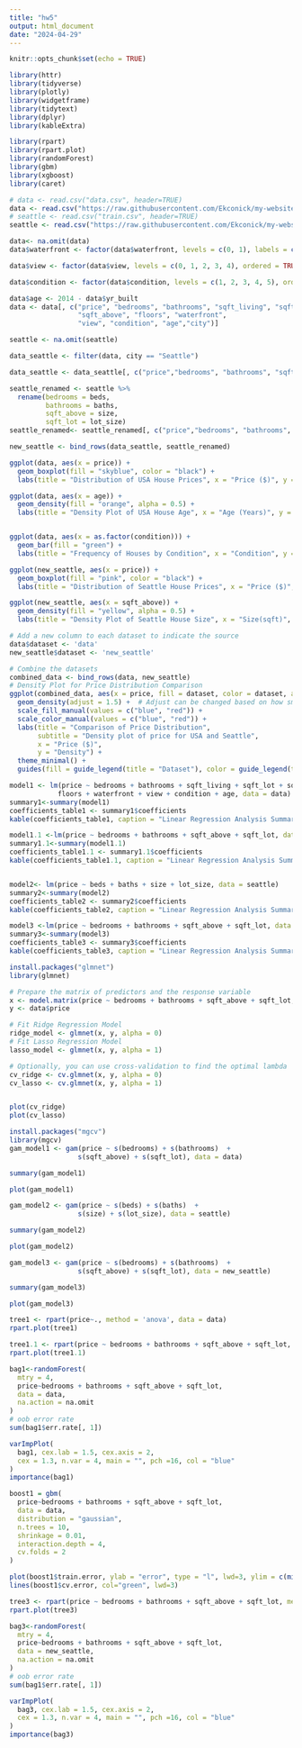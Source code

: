 ```yaml
---
title: "hw5"
output: html_document
date: "2024-04-29"
---
```


```r
knitr::opts_chunk$set(echo = TRUE)
```


```r
library(httr)
library(tidyverse)
library(plotly)
library(widgetframe)
library(tidytext)
library(dplyr)
library(kableExtra)

library(rpart)
library(rpart.plot)
library(randomForest)
library(gbm)
library(xgboost)
library(caret)

```


```r
# data <- read.csv("data.csv", header=TRUE)
data <- read.csv("https://raw.githubusercontent.com/Ekconick/my-website/main/data.csv", header=TRUE)
# seattle <- read.csv("train.csv", header=TRUE)
seattle <- read.csv("https://raw.githubusercontent.com/Ekconick/my-website/main/train.csv", header=TRUE)
```

```r
data<- na.omit(data)
data$waterfront <- factor(data$waterfront, levels = c(0, 1), labels = c("No", "Yes"))

data$view <- factor(data$view, levels = c(0, 1, 2, 3, 4), ordered = TRUE)

data$condition <- factor(data$condition, levels = c(1, 2, 3, 4, 5), ordered = TRUE)
```

```r
data$age <- 2014 - data$yr_built
data <- data[, c("price", "bedrooms", "bathrooms", "sqft_living", "sqft_lot", 
                 "sqft_above", "floors", "waterfront", 
                 "view", "condition", "age","city")]
```

```r
seattle <- na.omit(seattle)

data_seattle <- filter(data, city == "Seattle")

data_seattle <- data_seattle[, c("price","bedrooms", "bathrooms", "sqft_above", "sqft_lot")]

seattle_renamed <- seattle %>%
  rename(bedrooms = beds, 
         bathrooms = baths, 
         sqft_above = size, 
         sqft_lot = lot_size)
seattle_renamed<- seattle_renamed[, c("price","bedrooms", "bathrooms", "sqft_above", "sqft_lot")]

new_seattle <- bind_rows(data_seattle, seattle_renamed)
```

```r
ggplot(data, aes(x = price)) +
  geom_boxplot(fill = "skyblue", color = "black") +
  labs(title = "Distribution of USA House Prices", x = "Price ($)", y = "Count")

ggplot(data, aes(x = age)) +
  geom_density(fill = "orange", alpha = 0.5) +
  labs(title = "Density Plot of USA House Age", x = "Age (Years)", y = "Density")


ggplot(data, aes(x = as.factor(condition))) +
  geom_bar(fill = "green") +
  labs(title = "Frequency of Houses by Condition", x = "Condition", y = "Count")

```

```r
ggplot(new_seattle, aes(x = price)) +
  geom_boxplot(fill = "pink", color = "black") +
  labs(title = "Distribution of Seattle House Prices", x = "Price ($)", y = "Count")

ggplot(new_seattle, aes(x = sqft_above)) +
  geom_density(fill = "yellow", alpha = 0.5) +
  labs(title = "Density Plot of Seattle House Size", x = "Size(sqft)", y = "Density")


```

```r
# Add a new column to each dataset to indicate the source
data$dataset <- 'data'
new_seattle$dataset <- 'new_seattle'

# Combine the datasets
combined_data <- bind_rows(data, new_seattle)
# Density Plot for Price Distribution Comparison
ggplot(combined_data, aes(x = price, fill = dataset, color = dataset, alpha = 0.5)) +
  geom_density(adjust = 1.5) +  # Adjust can be changed based on how smooth you want the curve to be
  scale_fill_manual(values = c("blue", "red")) +
  scale_color_manual(values = c("blue", "red")) +
  labs(title = "Comparison of Price Distribution",
       subtitle = "Density plot of price for USA and Seattle",
       x = "Price ($)",
       y = "Density") +
  theme_minimal() +
  guides(fill = guide_legend(title = "Dataset"), color = guide_legend(title = "Dataset"))

```

```r
model1 <- lm(price ~ bedrooms + bathrooms + sqft_living + sqft_lot + sqft_above + 
            floors + waterfront + view + condition + age, data = data)
summary1<-summary(model1)
coefficients_table1 <- summary1$coefficients
kable(coefficients_table1, caption = "Linear Regression Analysis Summary of Dataset1")
```



```r
model1.1 <-lm(price ~ bedrooms + bathrooms + sqft_above + sqft_lot, data = data)
summary1.1<-summary(model1.1)
coefficients_table1.1 <- summary1.1$coefficients
kable(coefficients_table1.1, caption = "Linear Regression Analysis Summary of Dataset1")


model2<- lm(price ~ beds + baths + size + lot_size, data = seattle)
summary2<-summary(model2)
coefficients_table2 <- summary2$coefficients
kable(coefficients_table2, caption = "Linear Regression Analysis Summary of Dataset2")

model3 <-lm(price ~ bedrooms + bathrooms + sqft_above + sqft_lot, data = new_seattle)
summary3<-summary(model3)
coefficients_table3 <- summary3$coefficients
kable(coefficients_table3, caption = "Linear Regression Analysis Summary of Dataset3")
```


```r
install.packages("glmnet")
library(glmnet)

# Prepare the matrix of predictors and the response variable
x <- model.matrix(price ~ bedrooms + bathrooms + sqft_above + sqft_lot, data = data)[,-1]  # Exclude intercept
y <- data$price

# Fit Ridge Regression Model
ridge_model <- glmnet(x, y, alpha = 0)
# Fit Lasso Regression Model
lasso_model <- glmnet(x, y, alpha = 1)

# Optionally, you can use cross-validation to find the optimal lambda
cv_ridge <- cv.glmnet(x, y, alpha = 0)
cv_lasso <- cv.glmnet(x, y, alpha = 1)


plot(cv_ridge)
plot(cv_lasso)
```



```r
install.packages("mgcv")
library(mgcv)
gam_model1 <- gam(price ~ s(bedrooms) + s(bathrooms)  +
                 s(sqft_above) + s(sqft_lot), data = data)

summary(gam_model1)

plot(gam_model1)
```

```r
gam_model2 <- gam(price ~ s(beds) + s(baths)  +
                 s(size) + s(lot_size), data = seattle)

summary(gam_model2)

plot(gam_model2)
```

```r
gam_model3 <- gam(price ~ s(bedrooms) + s(bathrooms)  +
                 s(sqft_above) + s(sqft_lot), data = new_seattle)

summary(gam_model3)

plot(gam_model3)
```

```r
tree1 <- rpart(price~., method = 'anova', data = data)
rpart.plot(tree1)
```

```r
tree1.1 <- rpart(price ~ bedrooms + bathrooms + sqft_above + sqft_lot, method = 'anova', data = data)
rpart.plot(tree1.1)
```



```r
bag1<-randomForest(
  mtry = 4,
  price~bedrooms + bathrooms + sqft_above + sqft_lot,
  data = data,
  na.action = na.omit
)
# oob error rate
sum(bag1$err.rate[, 1])

varImpPlot(
  bag1, cex.lab = 1.5, cex.axis = 2,
  cex = 1.3, n.var = 4, main = "", pch =16, col = "blue"
)
importance(bag1)
```

```r
boost1 = gbm(
  price~bedrooms + bathrooms + sqft_above + sqft_lot,
  data = data,
  distribution = "gaussian",
  n.trees = 10,
  shrinkage = 0.01,
  interaction.depth = 4, 
  cv.folds = 2
)

plot(boost1$train.error, ylab = "error", type = "l", lwd=3, ylim = c(min(boost1$train.error) * 0.9, max(boost1$cv.error) * 1.1))
lines(boost1$cv.error, col="green", lwd=3)
```

```r
tree3 <- rpart(price ~ bedrooms + bathrooms + sqft_above + sqft_lot, method = 'anova', data = new_seattle)
rpart.plot(tree3)
```

```r
bag3<-randomForest(
  mtry = 4,
  price~bedrooms + bathrooms + sqft_above + sqft_lot,
  data = new_seattle,
  na.action = na.omit
)
# oob error rate
sum(bag1$err.rate[, 1])

varImpPlot(
  bag3, cex.lab = 1.5, cex.axis = 2,
  cex = 1.3, n.var = 4, main = "", pch =16, col = "blue"
)
importance(bag3)
```









